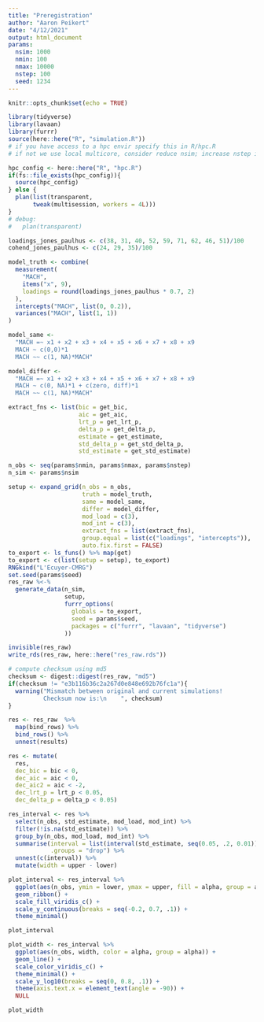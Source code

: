 ```yaml
---
title: "Preregistration"
author: "Aaron Peikert"
date: "4/12/2021"
output: html_document
params:
  nsim: 1000
  nmin: 100
  nmax: 10000
  nstep: 100
  seed: 1234
---
```


```r
knitr::opts_chunk$set(echo = TRUE)

library(tidyverse)
library(lavaan)
library(furrr)
source(here::here("R", "simulation.R"))
# if you have access to a hpc envir specify this in R/hpc.R
# if not we use local multicore, consider reduce nsim; increase nstep in ↑YAML↑

hpc_config <- here::here("R", "hpc.R")
if(fs::file_exists(hpc_config)){
  source(hpc_config)
} else {
  plan(list(transparent,
       tweak(multisession, workers = 4L)))
}
# debug:
#   plan(transparent)
```

```r
loadings_jones_paulhus <- c(38, 31, 40, 52, 59, 71, 62, 46, 51)/100
cohend_jones_paulhus <- c(24, 29, 35)/100
```

```r
model_truth <- combine(
  measurement(
    "MACH",
    items("x", 9),
    loadings = round(loadings_jones_paulhus * 0.7, 2)
  ),
  intercepts("MACH", list(0, 0.2)),
  variances("MACH", list(1, 1))
)

model_same <- 
  "MACH =~ x1 + x2 + x3 + x4 + x5 + x6 + x7 + x8 + x9
  MACH ~ c(0,0)*1
  MACH ~~ c(1, NA)*MACH"

model_differ <- 
  "MACH =~ x1 + x2 + x3 + x4 + x5 + x6 + x7 + x8 + x9
  MACH ~ c(0, NA)*1 + c(zero, diff)*1
  MACH ~~ c(1, NA)*MACH"
```

```r
extract_fns <- list(bic = get_bic, 
                    aic = get_aic,
                    lrt_p = get_lrt_p,
                    delta_p = get_delta_p,
                    estimate = get_estimate,
                    std_delta_p = get_std_delta_p,
                    std_estimate = get_std_estimate)

n_obs <- seq(params$nmin, params$nmax, params$nstep)
n_sim <- params$nsim

setup <- expand_grid(n_obs = n_obs,
                     truth = model_truth,
                     same = model_same,
                     differ = model_differ,
                     mod_load = c(3),
                     mod_int = c(3),
                     extract_fns = list(extract_fns),
                     group.equal = list(c("loadings", "intercepts")),
                     auto.fix.first = FALSE)
to_export <- ls_funs() %>% map(get)
to_export <- c(list(setup = setup), to_export)
RNGkind("L'Ecuyer-CMRG")
set.seed(params$seed)
res_raw %<-% 
  generate_data(n_sim,
                setup,
                furrr_options(
                  globals = to_export,
                  seed = params$seed,
                  packages = c("furrr", "lavaan", "tidyverse")
                ))
```

```r
invisible(res_raw)
write_rds(res_raw, here::here("res_raw.rds"))
```

```r
# compute checksum using md5
checksum <- digest::digest(res_raw, "md5")
if(checksum != "e3b116b36c2a267d0e848e692b76fc1a"){
  warning("Mismatch between original and current simulations!
          Checksum now is:\n    ", checksum)
}
```

```r
res <- res_raw  %>%
  map(bind_rows) %>% 
  bind_rows() %>% 
  unnest(results)

res <- mutate(
  res,
  dec_bic = bic < 0,
  dec_aic = aic < 0,
  dec_aic2 = aic < -2,
  dec_lrt_p = lrt_p < 0.05,
  dec_delta_p = delta_p < 0.05)

res_interval <- res %>%
  select(n_obs, std_estimate, mod_load, mod_int) %>% 
  filter(!is.na(std_estimate)) %>% 
  group_by(n_obs, mod_load, mod_int) %>% 
  summarise(interval = list(interval(std_estimate, seq(0.05, .2, 0.01))), 
            .groups = "drop") %>% 
  unnest(c(interval)) %>% 
  mutate(width = upper - lower)
```

```r
plot_interval <- res_interval %>% 
  ggplot(aes(n_obs, ymin = lower, ymax = upper, fill = alpha, group = alpha)) + 
  geom_ribbon() +
  scale_fill_viridis_c() +
  scale_y_continuous(breaks = seq(-0.2, 0.7, .1)) +
  theme_minimal()

plot_interval
```

```r
plot_width <- res_interval %>% 
  ggplot(aes(n_obs, width, color = alpha, group = alpha)) +
  geom_line() +
  scale_color_viridis_c() +
  theme_minimal() +
  scale_y_log10(breaks = seq(0, 0.8, .1)) +
  theme(axis.text.x = element_text(angle = -90)) +
  NULL

plot_width
```
